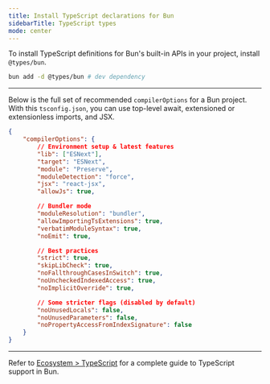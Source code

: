 ```yaml
---
title: Install TypeScript declarations for Bun
sidebarTitle: TypeScript types
mode: center
---
```


To install TypeScript definitions for Bun's built-in APIs in your project, install `@types/bun`.

```sh terminal icon="terminal"
bun add -d @types/bun # dev dependency
```

---

Below is the full set of recommended `compilerOptions` for a Bun project. With this `tsconfig.json`, you can use top-level await, extensioned or extensionless imports, and JSX.

```json package.json icon="file-json"
{
	"compilerOptions": {
		// Environment setup & latest features
		"lib": ["ESNext"],
		"target": "ESNext",
		"module": "Preserve",
		"moduleDetection": "force",
		"jsx": "react-jsx",
		"allowJs": true,

		// Bundler mode
		"moduleResolution": "bundler",
		"allowImportingTsExtensions": true,
		"verbatimModuleSyntax": true,
		"noEmit": true,

		// Best practices
		"strict": true,
		"skipLibCheck": true,
		"noFallthroughCasesInSwitch": true,
		"noUncheckedIndexedAccess": true,
		"noImplicitOverride": true,

		// Some stricter flags (disabled by default)
		"noUnusedLocals": false,
		"noUnusedParameters": false,
		"noPropertyAccessFromIndexSignature": false
	}
}
```

---

Refer to [Ecosystem > TypeScript](https://bun.com/docs/runtime/typescript) for a complete guide to TypeScript support in Bun.
